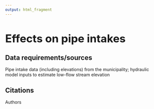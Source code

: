 ```yaml
---
output: html_fragment
---
```


<style type="text/css">
  h1{
  font-size: 2.5em;
}
</style>

# Effects on pipe intakes

## Data requirements/sources
Pipe intake data (including elevations) from the municipality; hydraulic model inputs to estimate low-flow stream elevation

## Citations
Authors